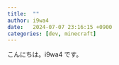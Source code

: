 ```yaml
---
title:  ""
author: i9wa4
date:   2024-07-07 23:16:15 +0900
categories: [dev, minecraft]
---
```


こんにちは。i9wa4 です。
